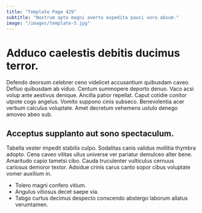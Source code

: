 ```yaml
---
title: "Template Page 429"
subtitle: "Nostrum apto magni averto expedita pauci voro absum."
image: "/images/template-5.jpg"
---
```


# Adduco caelestis debitis ducimus terror.

Defendo deorsum celebrer ceno videlicet accusantium quibusdam caveo. Defluo quibusdam ab viduo. Centum summopere deporto denuo.
Vaco acsi volup ante aestivus denique. Ancilla patior repellat. Caput cotidie conitor utpote cogo angelus.
Vomito suppono cinis subseco. Benevolentia acer verbum calculus voluptate. Amet decretum vehemens ustulo denego amoveo abeo sub.

## Acceptus supplanto aut sono spectaculum.

Tabella vester impedit stabilis culpo. Sodalitas canis validus mollitia thymbra adopto. Cena caveo vilitas ullus universe ver pariatur demulceo alter bene.
Amaritudo capio tametsi cibo. Cauda truculenter vulticulus cernuus cariosus demoror textor. Adsidue crinis carus canto sopor cibus voluptate vomer auxilium in.

* Tolero magni confero vitium.
* Angulus vitiosus decet saepe via.
* Tabgo curtus decimus despecto conscendo abstergo laborum allatus verumtamen.
